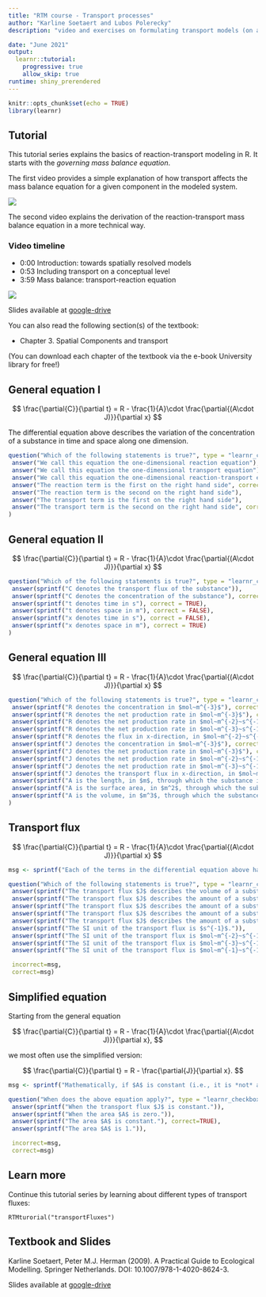 ```yaml
---
title: "RTM course - Transport processes"
author: "Karline Soetaert and Lubos Polerecky"
description: "video and exercises on formulating transport models (on a conceptual level)"

date: "June 2021"
output: 
  learnr::tutorial:
    progressive: true
    allow_skip: true
runtime: shiny_prerendered
---
```


```r
knitr::opts_chunk$set(echo = TRUE)
library(learnr)
```

## Tutorial

This tutorial series explains the basics of reaction-transport modeling in R. It starts with the *governing mass balance equation*. 

The first video provides a simple explanation of how transport affects the mass balance equation for a given component in the modeled system.

![](https://www.youtube.com/watch?v=JghYa733hn4)

The second video explains the derivation of the reaction-transport mass balance equation in a more technical way.

### Video timeline
* 0:00 Introduction: towards spatially resolved models
* 0:53 Including transport on a conceptual level
* 3:59 Mass balance: transport-reaction equation

![](https://www.youtube.com/watch?v=4ZwKZiobm0Y&list=PLx8PHcDdmF-uD1Pr07TU9SzlhlGpfrxqn&index=10)

Slides available at <a href="https://drive.google.com/drive/folders/1Bys0-xzXLCpFpWhD-HrH6jDKOyl8iJMd" target="_blank">google-drive</a>

You can also read the following section(s) of the textbook:

* Chapter 3. Spatial Components and transport

(You can download each chapter of the textbook via the e-book University library for free!)

## General equation I

$$
\frac{\partial{C}}{\partial t} = R - \frac{1}{A}\cdot \frac{\partial{(A\cdot J)}}{\partial x}
$$

The differential equation above describes the variation of the concentration of a substance in time and space along one dimension. 


```r
question("Which of the following statements is true?", type = "learnr_checkbox",
 answer("We call this equation the one-dimensional reaction equation"),
 answer("We call this equation the one-dimensional transport equation"),
 answer("We call this equation the one-dimensional reaction-transport equation", correct=TRUE),
 answer("The reaction term is the first on the right hand side", correct=TRUE),  
 answer("The reaction term is the second on the right hand side"),  
 answer("The transport term is the first on the right hand side"),  
 answer("The transport term is the second on the right hand side", correct=TRUE)  
)
```

## General equation II

$$
\frac{\partial{C}}{\partial t} = R - \frac{1}{A}\cdot \frac{\partial{(A\cdot J)}}{\partial x}
$$

```r
question("Which of the following statements is true?", type = "learnr_checkbox",
 answer(sprintf("C denotes the transport flux of the substance")),
 answer(sprintf("C denotes the concentration of the substance"), correct = TRUE),
 answer(sprintf("t denotes time in s"), correct = TRUE),
 answer(sprintf("t denotes space in m"), correct = FALSE),
 answer(sprintf("x denotes time in s"), correct = FALSE),
 answer(sprintf("x denotes space in m"), correct = TRUE)
)  
```  

## General equation III

$$
\frac{\partial{C}}{\partial t} = R - \frac{1}{A}\cdot \frac{\partial{(A\cdot J)}}{\partial x}
$$


```r
question("Which of the following statements is true?", type = "learnr_checkbox",
 answer(sprintf("R denotes the concentration in $mol~m^{-3}$"), correct = FALSE),
 answer(sprintf("R denotes the net production rate in $mol~m^{-3}$"), correct = FALSE),
 answer(sprintf("R denotes the net production rate in $mol~m^{-2}~s^{-1}$"), correct = FALSE),
 answer(sprintf("R denotes the net production rate in $mol~m^{-3}~s^{-1}$"), correct = TRUE),
 answer(sprintf("R denotes the flux in x-direction, in $mol~m^{-2}~s^{-1}$"), correct = FALSE),
 answer(sprintf("J denotes the concentration in $mol~m^{-3}$"), correct = FALSE),
 answer(sprintf("J denotes the net production rate in $mol~m^{-3}$"), correct = FALSE),
 answer(sprintf("J denotes the net production rate in $mol~m^{-2}~s^{-1}$"), correct = FALSE),
 answer(sprintf("J denotes the net production rate in $mol~m^{-3}~s^{-1}$"), correct = FALSE),
 answer(sprintf("J denotes the transport flux in x-direction, in $mol~m^{-2}~s^{-1}$"), correct = TRUE),
 answer(sprintf("A is the length, in $m$, through which the substance is transported"), correct = FALSE),
 answer(sprintf("A is the surface area, in $m^2$, through which the substance is transported"), correct = TRUE),
 answer(sprintf("A is the volume, in $m^3$, through which the substance is transported"), correct = FALSE)
)  
```  

## Transport flux

$$
\frac{\partial{C}}{\partial t} = R - \frac{1}{A}\cdot \frac{\partial{(A\cdot J)}}{\partial x}
$$

```r
msg <- sprintf("Each of the terms in the differential equation above has a SI unit of $mol~m^{-3}~s^{-1}$, as the SI unit of the concentration, C, is $mol~m^{-3}$, and the SI unit of time, $t$, is $s$ (second). The flux J in the second term on the right therefore has to have the unit of $mol~m^{-2}~s^{-1}$, because the units of $A$ cancel out and the unit of $x$ is $m$ (meter).")

question("Which of the following statements is true?", type = "learnr_checkbox",
 answer(sprintf("The transport flux $J$ describes the volume of a substance transported per unit time.")),
 answer(sprintf("The transport flux $J$ describes the amount of a substance transported per unit time.")),
 answer(sprintf("The transport flux $J$ describes the amount of a substance transported per unit area per unit time."), correct=TRUE),
 answer(sprintf("The transport flux $J$ describes the amount of a substance transported per unit volume per unit time.")),
 answer(sprintf("The transport flux $J$ describes the amount of a substance transported per unit length per unit time.")),
 answer(sprintf("The SI unit of the transport flux is $s^{-1}$.")),  
 answer(sprintf("The SI unit of the transport flux is $mol~m^{-2}~s^{-1}$."), correct=TRUE),
 answer(sprintf("The SI unit of the transport flux is $mol~m^{-3}~s^{-1}$.")),
 answer(sprintf("The SI unit of the transport flux is $mol~m^{-1}~s^{-1}$.")),  

 incorrect=msg,
 correct=msg)
```

## Simplified equation

Starting from the general equation

$$
\frac{\partial{C}}{\partial t} = R - \frac{1}{A}\cdot \frac{\partial{(A\cdot J)}}{\partial x},
$$

we most often use the simplified version:

$$
\frac{\partial{C}}{\partial t} = R - \frac{\partial{J}}{\partial x}.
$$
```r
msg <- sprintf("Mathematically, if $A$ is constant (i.e., it is *not* a function of $x$), it can be taken out of the derivative of the general equation. This yields the second - simplified - equation.")

question("When does the above equation apply?", type = "learnr_checkbox",
 answer(sprintf("When the transport flux $J$ is constant.")),
 answer(sprintf("When the area $A$ is zero.")),
 answer(sprintf("The area $A$ is constant."), correct=TRUE),
 answer(sprintf("The area $A$ is 1.")),

 incorrect=msg,
 correct=msg)
```

## Learn more

Continue this tutorial series by learning about different types of transport fluxes:

```
RTMturorial("transportFluxes")
```

## Textbook and Slides

Karline Soetaert, Peter M.J. Herman (2009). A Practical Guide to Ecological Modelling. Springer Netherlands. DOI: 10.1007/978-1-4020-8624-3.

Slides available at <a href="https://drive.google.com/drive/folders/1Bys0-xzXLCpFpWhD-HrH6jDKOyl8iJMd" target="_blank">google-drive</a>